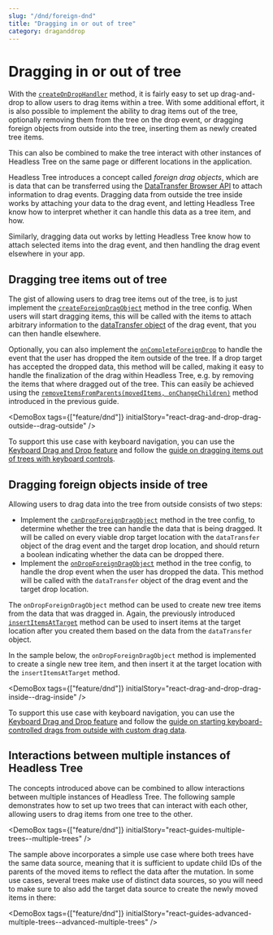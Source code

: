 ```yaml
---
slug: "/dnd/foreign-dnd"
title: "Dragging in or out of tree"
category: draganddrop
---
```


# Dragging in or out of tree

With the [`createOnDropHandler`](/api/core/function/createOnDropHandler) method, it is fairly easy to set up drag-and-drop to
allow users to drag items within a tree. With some additional effort, it is also possible
to implement the ability to drag items out of the tree, optionally removing them from the
tree on the drop event, or dragging foreign objects from outside into the tree, inserting
them as newly created tree items.

This can also be combined to make the tree interact with other instances of Headless Tree
on the same page or different locations in the application.

Headless Tree introduces a concept called *foreign drag objects*, which are is data that can
be transferred using the [DataTransfer Browser API](https://developer.mozilla.org/en-US/docs/Web/API/DataTransfer)
to attach information to drag events. Dragging data from outside the tree inside works by
attaching your data to the drag event, and letting Headless Tree know how to interpret whether
it can handle this data as a tree item, and how.

Similarly, dragging data out works by letting Headless Tree know how to attach selected items
into the drag event, and then handling the drag event elsewhere in your app.


## Dragging tree items out of tree

The gist of allowing users to drag tree items out of the tree, is to just implement the
[`createForeignDragObject`](/api/core/interface/DragAndDropFeatureConfig#createForeignDragObject)
method in the tree config. When users will start dragging items, this will be called with the items
to attach arbitrary information to the [dataTransfer object](https://developer.mozilla.org/en-US/docs/Web/API/DataTransfer)
of the drag event, that you can then handle elsewhere.

Optionally, you can also implement the [`onCompleteForeignDrop`](/api/core/interface/DragAndDropFeatureConfig#onCompleteForeignDrop)
to handle the event that the user has dropped the item outside of the tree. If a drop target has accepted the
dropped data, this method will be called, making it easy to handle the finalization of the drag within Headless
Tree, e.g. by removing the items that where dragged out of the tree. This can easily be achieved
using the [`removeItemsFromParents(movedItems, onChangeChildren)`](/api/core/function/removeItemsFromParents) method introduced in the previous guide.

<DemoBox tags={["feature/dnd"]} initialStory="react-drag-and-drop-drag-outside--drag-outside" />

To support this use case with keyboard navigation, you can use the [Keyboard Drag and Drop feature](/features/kdnd)
and follow the [guide on dragging items out of trees with keyboard controls](/features/kdnd#dragging-items-out-of-the-tree-with-keyboard).

## Dragging foreign objects inside of tree

Allowing users to drag data into the tree from outside consists of two steps:

- Implement the [`canDropForeignDragObject`](/api/core/interface/DragAndDropFeatureConfig#canDropForeignDragObject)
  method in the tree config, to determine whether the tree can handle the data that is being dragged. It will be called
  on every viable drop target location with the `dataTransfer` object of the drag event and the target drop location,
  and should return a boolean indicating whether the data can be dropped there.
- Implement the [`onDropForeignDragObject`](/api/core/interface/DragAndDropFeatureConfig#onDropForeignDragObject)
  method in the tree config, to handle the drop event when the user has dropped the data. This method will be called
  with the `dataTransfer` object of the drag event and the target drop location.

The `onDropForeignDragObject` method can be used to create new tree items from the data that was dragged in.
Again, the previously introduced [`insertItemsAtTarget`](/api/core/function/insertItemsAtTarget) method can be used
to insert items at the target location after you created them based on the data from the `dataTransfer` object.

In the sample below, the `onDropForeignDragObject` method is implemented to create a single new tree item, and then
insert it at the target location with the `insertItemsAtTarget` method.

<DemoBox tags={["feature/dnd"]} initialStory="react-drag-and-drop-drag-inside--drag-inside" />

To support this use case with keyboard navigation, you can use the [Keyboard Drag and Drop feature](/features/kdnd)
and follow the [guide on starting keyboard-controlled drags from outside with custom drag data](/features/kdnd#dragging-foreign-objects-inside-the-tree-with-keyboard).

## Interactions between multiple instances of Headless Tree

The concepts introduced above can be combined to allow interactions between multiple instances of Headless Tree.
The following sample demonstrates how to set up two trees that can interact with each other, allowing users to drag
items from one tree to the other.

<DemoBox tags={["feature/dnd"]} initialStory="react-guides-multiple-trees--multiple-trees" />

The sample above incorporates a simple use case where both trees have the same data source, meaning that
it is sufficient to update child IDs of the parents of the moved items to reflect the data after the
mutation. In some use cases, several trees make use of distinct data sources, so you will need to make
sure to also add the target data source to create the newly moved items in there:

<DemoBox tags={["feature/dnd"]} initialStory="react-guides-advanced-multiple-trees--advanced-multiple-trees" />
